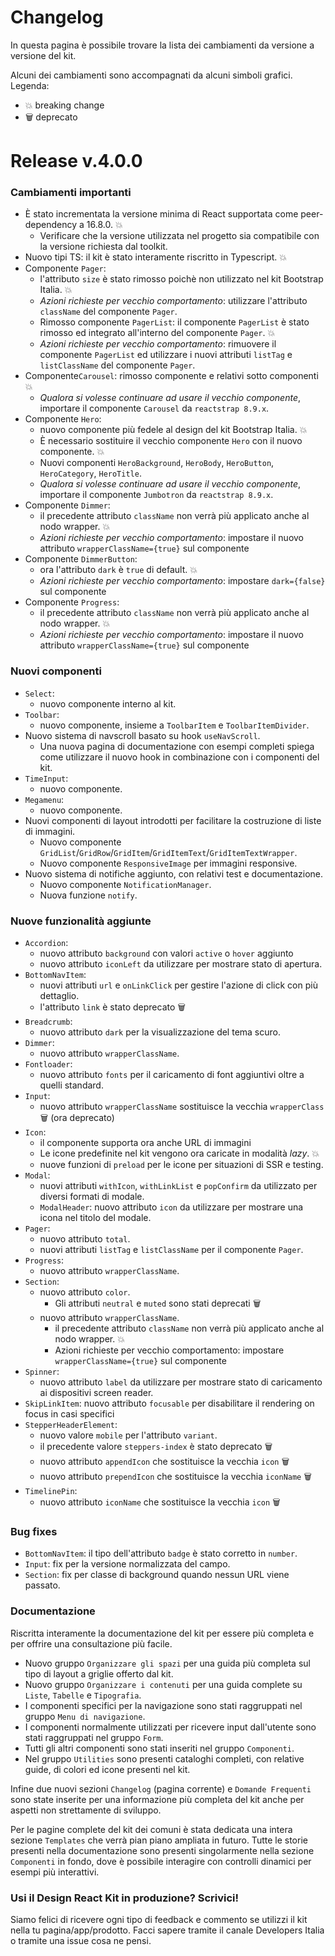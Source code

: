 
<Meta title='Documentazione/Changelog' />

# Changelog

In questa pagina è possibile trovare la lista dei cambiamenti da versione a versione del kit.

Alcuni dei cambiamenti sono accompagnati da alcuni simboli grafici.
Legenda:

- 💥 breaking change
- 🗑 deprecato

# Release v.4.0.0

### Cambiamenti importanti

- È stato incrementata la versione minima di React supportata come peer-dependency a 16.8.0. 💥
  - Verificare che la versione utilizzata nel progetto sia compatibile con la versione richiesta dal toolkit.
- Nuovo tipi TS: il kit è stato interamente riscritto in Typescript. 💥
- Componente `Pager`:
  - l'attributo `size` è stato rimosso poichè non utilizzato nel kit Bootstrap Italia. 💥
  - _Azioni richieste per vecchio comportamento_: utilizzare l'attributo `className` del componente `Pager`.
  - Rimosso componente `PagerList`: il componente `PagerList` è stato rimosso ed integrato all'interno del componente `Pager`. 💥
  - _Azioni richieste per vecchio comportamento_: rimuovere il componente `PagerList` ed utilizzare i nuovi attributi `listTag` e `listClassName` del componente `Pager`.
- Componente`Carousel`: rimosso componente e relativi sotto componenti 💥
  - _Qualora si volesse continuare ad usare il vecchio componente_, importare il componente `Carousel` da `reactstrap 8.9.x`.
- Componente `Hero`:
  - nuovo componente più fedele al design del kit Bootstrap Italia. 💥
  - È necessario sostituire il vecchio componente `Hero` con il nuovo componente. 💥
  - Nuovi componenti `HeroBackground`, `HeroBody`, `HeroButton`, `HeroCategory`, `HeroTitle`.
  - _Qualora si volesse continuare ad usare il vecchio componente_, importare il componente `Jumbotron` da `reactstrap 8.9.x`.
- Componente `Dimmer`:
  - il precedente attributo `className` non verrà più applicato anche al nodo wrapper. 💥
  - _Azioni richieste per vecchio comportamento_: impostare il nuovo attributo `wrapperClassName={true}` sul componente
- Componente `DimmerButton`:
  - ora l'attributo `dark` è `true` di default. 💥
  - _Azioni richieste per vecchio comportamento_: impostare `dark={false}` sul componente
- Componente `Progress`:
  - il precedente attributo `className` non verrà più applicato anche al nodo wrapper. 💥
  - _Azioni richieste per vecchio comportamento_: impostare il nuovo attributo `wrapperClassName={true}` sul componente

### Nuovi componenti

- `Select`:
  - nuovo componente interno al kit.
- `Toolbar`:
  - nuovo componente, insieme a `ToolbarItem` e `ToolbarItemDivider`.
- Nuovo sistema di navscroll basato su hook `useNavScroll`.
  - Una nuova pagina di documentazione con esempi completi spiega come utilizzare il nuovo hook in combinazione con i componenti del kit.
- `TimeInput`:
  - nuovo componente.
- `Megamenu`:
  - nuovo componente.
- Nuovi componenti di layout introdotti per facilitare la costruzione di liste di immagini.
  - Nuovo componente `GridList`/`GridRow`/`GridItem`/`GridItemText`/`GridItemTextWrapper`.
  - Nuovo componente `ResponsiveImage` per immagini responsive.
- Nuovo sistema di notifiche aggiunto, con relativi test e documentazione.
  - Nuovo componente `NotificationManager`.
  - Nuova funzione `notify`.

### Nuove funzionalità aggiunte

- `Accordion`:
  - nuovo attributo `background` con valori `active` o `hover` aggiunto
  - nuovo attributo `iconLeft` da utilizzare per mostrare stato di apertura.
- `BottomNavItem`:
  - nuovi attributi `url` e `onLinkClick` per gestire l'azione di click con più dettaglio.
  - l'attributo `link` è stato deprecato 🗑
- `Breadcrumb`:
  - nuovo attributo `dark` per la visualizzazione del tema scuro.
- `Dimmer`:
  - nuovo attributo `wrapperClassName`.
- `Fontloader`:
  - nuovo attributo `fonts` per il caricamento di font aggiuntivi oltre a quelli standard.
- `Input`:
  - nuovo attributo `wrapperClassName` sostituisce la vecchia `wrapperClass` 🗑 (ora deprecato)
- `Icon`:
  - il componente supporta ora anche URL di immagini
  - Le icone predefinite nel kit vengono ora caricate in modalità _lazy_. 💥
  - nuove funzioni di `preload` per le icone per situazioni di SSR e testing.
- `Modal`:
  - nuovi attributi `withIcon`, `withLinkList` e `popConfirm` da utilizzato per diversi formati di modale.
  - `ModalHeader`: nuovo attributo `icon` da utilizzare per mostrare una icona nel titolo del modale.
- `Pager`:
  - nuovo attributo `total`.
  - nuovi attributi `listTag` e `listClassName` per il componente `Pager`.
- `Progress`:
  - nuovo attributo `wrapperClassName`.
- `Section`:
  - nuovo attributo `color`.
    - Gli attributi `neutral` e `muted` sono stati deprecati 🗑
  - nuovo attributo `wrapperClassName`.
    - il precedente attributo `className` non verrà più applicato anche al nodo wrapper. 💥
    - Azioni richieste per vecchio comportamento: impostare `wrapperClassName={true}` sul componente
- `Spinner`:
  - nuovo attributo `label` da utilizzare per mostrare stato di caricamento ai dispositivi screen reader.
- `SkipLinkItem`: nuovo attributo `focusable` per disabilitare il rendering on focus in casi specifici
- `StepperHeaderElement`:
  - nuovo valore `mobile` per l'attributo `variant`.
  - il precedente valore `steppers-index` è stato deprecato 🗑
  - nuovo attributo `appendIcon` che sostituisce la vecchia `icon` 🗑
  - nuovo attributo `prependIcon` che sostituisce la vecchia `iconName` 🗑
- `TimelinePin`:
  - nuovo attributo `iconName` che sostituisce la vecchia `icon` 🗑

### Bug fixes

- `BottomNavItem`: il tipo dell'attributo `badge` è stato corretto in `number`.
- `Input`: fix per la versione normalizzata del campo.
- `Section`: fix per classe di background quando nessun URL viene passato.

### Documentazione

Riscritta interamente la documentazione del kit per essere più completa e per offrire una consultazione più facile.

- Nuovo gruppo `Organizzare gli spazi` per una guida più completa sul tipo di layout a griglie offerto dal kit.
- Nuovo gruppo `Organizzare i contenuti` per una guida complete su `Liste`, `Tabelle` e `Tipografia`.
- I componenti specifici per la navigazione sono stati raggruppati nel gruppo `Menu di navigazione`.
- I componenti normalmente utilizzati per ricevere input dall'utente sono stati raggruppati nel gruppo `Form`.
- Tutti gli altri componenti sono stati inseriti nel gruppo `Componenti`.
- Nel gruppo `Utilities` sono presenti cataloghi completi, con relative guide, di colori ed icone presenti nel kit.

Infine due nuovi sezioni `Changelog` (pagina corrente) e `Domande Frequenti` sono state inserite per una informazione più completa del kit anche per aspetti non strettamente di sviluppo.

Per le pagine complete del kit dei comuni è stata dedicata una intera sezione `Templates` che verrà pian piano ampliata in futuro.
Tutte le storie presenti nella documentazione sono presenti singolarmente nella sezione `Componenti` in fondo, dove è possibile interagire con controlli dinamici per esempi più interattivi.

### Usi il Design React Kit in produzione? Scrivici!

Siamo felici di ricevere ogni tipo di feedback e commento se utilizzi il kit nella tu pagina/app/prodotto.
Facci sapere tramite il canale Developers Italia o tramite una issue cosa ne pensi.
